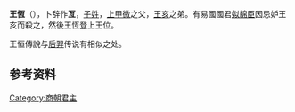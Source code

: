 {{Otheruses|other=名为王恒的其他人物|王恆}}
{{Expand|time=2008-01-30}}
{{Emperorcn box
|圖像=
|名稱=王恆
|姓名=子恆
|政權=[[先商|先商]]
|出生日期=不詳
|逝世日期=不詳
|在位=[[泄|夏泄]]十二年──夏泄十六年
|父=[[冥_(商族先公)|冥]]
|母=不詳
}}

'''王恆'''（{{bd|？||？||catIdx=Z}}），卜辞作'''亙'''，[[子姓|子姓]]，[[上甲微|上甲微]]之父，[[王亥|王亥]]之弟。有易國國君[[有易氏|姒綿臣]]因忌妒王亥而殺之，然後王恆登上王位。

王恒傳說与[[后羿_(夏朝)|后羿]]传说有相似之处。

== 参考资料 ==
{{reflist}}

{{中国皇帝|兄[[王亥|王亥]]|子[[上甲微|上甲微]]|[[商朝君主列表|先商君主]]|[[泄|夏泄]]十二年──夏泄十六年}}
{{商朝君主}}

{{Authority control}}
{{DEFAULTSORT:}}
[[Category:商朝君主|Category:商朝君主]]